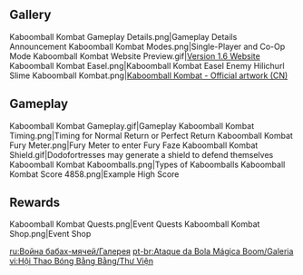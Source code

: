 {{EventTabs}}
==Gallery==
<gallery hideaddbutton="true" captionalign="center">
Kaboomball Kombat Gameplay Details.png|Gameplay Details Announcement
Kaboomball Kombat Modes.png|Single-Player and Co-Op Mode
Kaboomball Kombat Website Preview.gif|[https://webstatic-sea.mihoyo.com/ys/event/e20210603prepage/index.html?utm_source=officialweb&utm_medium=news#/ Version 1.6 Website]
Kaboomball Kombat Easel.png|Kaboomball Kombat Easel
Enemy Hilichurl Slime Kaboomball Kombat.png|[https://bbs.mihoyo.com/ys/article/7184564 Kaboomball Kombat - Official artwork (CN)]
</gallery>

==Gameplay==
<gallery hideaddbutton="true" captionalign="center">
Kaboomball Kombat Gameplay.gif|Gameplay
Kaboomball Kombat Timing.png|Timing for Normal Return or Perfect Return
Kaboomball Kombat Fury Meter.png|Fury Meter to enter Fury Faze
Kaboomball Kombat Shield.gif|Dodofortresses may generate a shield to defend themselves
Kaboomball Kombat Kaboomballs.png|Types of Kaboomballs
Kaboomball Kombat Score 4858.png|Example High Score
</gallery>

==Rewards==
<gallery hideaddbutton="true" captionalign="center">
Kaboomball Kombat Quests.png|Event Quests
Kaboomball Kombat Shop.png|Event Shop
</gallery>

[[ru:Война бабах-мячей/Галерея]]
[[pt-br:Ataque da Bola Mágica Boom/Galeria]]
[[vi:Hội Thao Bóng Bằng Bằng/Thư Viện]]